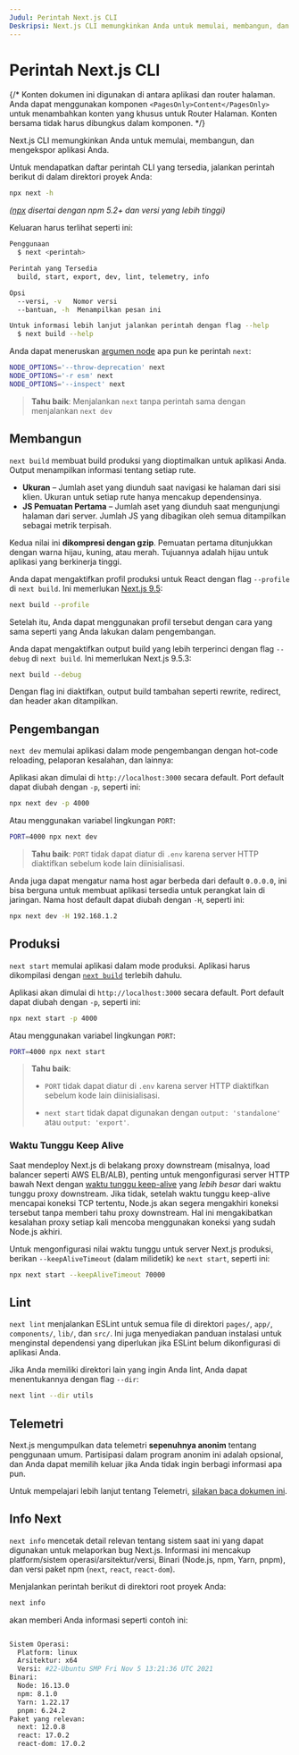 ```yaml
---
Judul: Perintah Next.js CLI
Deskripsi: Next.js CLI memungkinkan Anda untuk memulai, membangun, dan mengekspor aplikasi Anda. Pelajari lebih lanjut di sini.
---
```


# Perintah Next.js CLI

{/* Konten dokumen ini digunakan di antara aplikasi dan router halaman. Anda dapat menggunakan komponen `<PagesOnly>Content</PagesOnly>` untuk menambahkan konten yang khusus untuk Router Halaman. Konten bersama tidak harus dibungkus dalam komponen. */}

Next.js CLI memungkinkan Anda untuk memulai, membangun, dan mengekspor aplikasi Anda.

Untuk mendapatkan daftar perintah CLI yang tersedia, jalankan perintah berikut di dalam direktori proyek Anda:

```bash filename="Terminal"
npx next -h
```

_([npx](https://medium.com/@maybekatz/introducing-npx-an-npm-package-runner-55f7d4bd282b) disertai dengan npm 5.2+ dan versi yang lebih tinggi)_

Keluaran harus terlihat seperti ini:

```bash filename="Terminal"
Penggunaan
  $ next <perintah>

Perintah yang Tersedia
  build, start, export, dev, lint, telemetry, info

Opsi
  --versi, -v   Nomor versi
  --bantuan, -h  Menampilkan pesan ini

Untuk informasi lebih lanjut jalankan perintah dengan flag --help
  $ next build --help
```

Anda dapat meneruskan [argumen node](https://nodejs.org/api/cli.html#cli_node_options_options) apa pun ke perintah `next`:

```bash filename="Terminal"
NODE_OPTIONS='--throw-deprecation' next
NODE_OPTIONS='-r esm' next
NODE_OPTIONS='--inspect' next
```

> **Tahu baik**: Menjalankan `next` tanpa perintah sama dengan menjalankan `next dev`

## Membangun

`next build` membuat build produksi yang dioptimalkan untuk aplikasi Anda. Output menampilkan informasi tentang setiap rute.

- **Ukuran** – Jumlah aset yang diunduh saat navigasi ke halaman dari sisi klien. Ukuran untuk setiap rute hanya mencakup dependensinya.
- **JS Pemuatan Pertama** – Jumlah aset yang diunduh saat mengunjungi halaman dari server. Jumlah JS yang dibagikan oleh semua ditampilkan sebagai metrik terpisah.

Kedua nilai ini **dikompresi dengan gzip**. Pemuatan pertama ditunjukkan dengan warna hijau, kuning, atau merah. Tujuannya adalah hijau untuk aplikasi yang berkinerja tinggi.

Anda dapat mengaktifkan profil produksi untuk React dengan flag `--profile` di `next build`. Ini memerlukan [Next.js 9.5](https://nextjs.org/blog/next-9-5):

```bash filename="Terminal"
next build --profile
```

Setelah itu, Anda dapat menggunakan profil tersebut dengan cara yang sama seperti yang Anda lakukan dalam pengembangan.

Anda dapat mengaktifkan output build yang lebih terperinci dengan flag `--debug` di `next build`. Ini memerlukan Next.js 9.5.3:

```bash filename="Terminal"
next build --debug
```

Dengan flag ini diaktifkan, output build tambahan seperti rewrite, redirect, dan header akan ditampilkan.

## Pengembangan

`next dev` memulai aplikasi dalam mode pengembangan dengan hot-code reloading, pelaporan kesalahan, dan lainnya:

Aplikasi akan dimulai di `http://localhost:3000` secara default. Port default dapat diubah dengan `-p`, seperti ini:

```bash filename="Terminal"
npx next dev -p 4000
```

Atau menggunakan variabel lingkungan `PORT`:

```bash filename="Terminal"
PORT=4000 npx next dev
```

> **Tahu baik**: `PORT` tidak dapat diatur di `.env` karena server HTTP diaktifkan sebelum kode lain diinisialisasi.

Anda juga dapat mengatur nama host agar berbeda dari default `0.0.0.0`, ini bisa berguna untuk membuat aplikasi tersedia untuk perangkat lain di jaringan. Nama host default dapat diubah dengan `-H`, seperti ini:

```bash filename="Terminal"
npx next dev -H 192.168.1.2
```

## Produksi

`next start` memulai aplikasi dalam mode produksi. Aplikasi harus dikompilasi dengan [`next build`](#build) terlebih dahulu.

Aplikasi akan dimulai di `http://localhost:3000` secara default. Port default dapat diubah dengan `-p`, seperti ini:

```bash filename="Terminal"
npx next start -p 4000
```

Atau menggunakan variabel lingkungan `PORT`:

```bash filename="Terminal"
PORT=4000 npx next start
```

> **Tahu baik**:
>
> - `PORT` tidak dapat diatur di `.env` karena server HTTP diaktifkan sebelum kode lain diinisialisasi.
>
> - `next start` tidak dapat digunakan dengan `output: 'standalone'` atau `output: 'export'`.

### Waktu Tunggu Keep Alive

Saat mendeploy Next.js di belakang proxy downstream (misalnya, load balancer seperti AWS ELB/ALB), penting untuk mengonfigurasi server HTTP bawah Next dengan [waktu tunggu keep-alive](https://nodejs.org/api/http.html#http_server_keepalivetimeout) yang _lebih besar_ dari waktu tunggu proxy downstream. Jika tidak, setelah waktu tunggu keep-alive mencapai koneksi TCP tertentu, Node.js akan segera mengakhiri koneksi tersebut tanpa memberi tahu proxy downstream. Hal ini mengakibatkan kesalahan proxy setiap kali mencoba menggunakan koneksi yang sudah Node.js akhiri.

Untuk mengonfigurasi nilai waktu tunggu untuk server Next.js produksi, berikan `--keepAliveTimeout` (dalam milidetik) ke `next start`, seperti ini:

```bash filename="Terminal"
npx next start --keepAliveTimeout 70000
```

## Lint

`next lint` menjalankan ESLint untuk semua file di direktori `pages/`, `app/`, `components/`, `lib/`, dan `src/`. Ini juga
menyediakan panduan instalasi untuk menginstal dependensi yang diperlukan jika ESLint belum dikonfigurasi di
aplikasi Anda.

Jika Anda memiliki direktori lain yang ingin Anda lint, Anda dapat menentukannya dengan flag `--dir`:

```bash filename="Terminal"
next lint --dir utils
```

## Telemetri

Next.js mengumpulkan data telemetri **sepenuhnya anonim** tentang penggunaan umum.
Partisipasi dalam program anonim ini adalah opsional, dan Anda dapat memilih keluar jika Anda tidak ingin berbagi informasi apa pun.

Untuk mempelajari lebih lanjut tentang Telemetri, [silakan baca dokumen ini](https://nextjs.org/telemetry/).

## Info Next

`next info` mencetak detail relevan tentang sistem saat ini yang dapat digunakan untuk melaporkan bug Next.js.
Informasi ini mencakup platform/sistem operasi/arsitektur/versi, Binari (Node.js, npm, Yarn, pnpm), dan versi paket npm (`next`, `react`, `react-dom`).

Menjalankan perintah berikut di direktori root proyek Anda:

```bash filename="Terminal"
next info
```

akan memberi Anda informasi seperti contoh ini:

```bash filename="Terminal"

Sistem Operasi:
  Platform: linux
  Arsitektur: x64
  Versi: #22-Ubuntu SMP Fri Nov 5 13:21:36 UTC 2021
Binari:
  Node: 16.13.0
  npm: 8.1.0
  Yarn: 1.22.17
  pnpm: 6.24.2
Paket yang relevan:
  next: 12.0.8
  react: 17.0.2
  react-dom: 17.0.2

```
